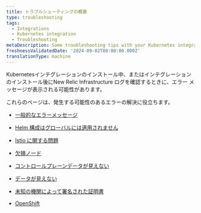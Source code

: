 ```yaml
---
title: トラブルシューティングの概要
type: troubleshooting
tags:
  - Integrations
  - Kubernetes integration
  - Troubleshooting
metaDescription: Some troubleshooting tips with your Kubernetes integration.
freshnessValidatedDate: '2024-09-02T00:00:00.000Z'
translationType: machine
---
```


Kubernetesインテグレーションのインストール中、またはインテグレーションのインストール後にNew Relic Infrastructure ログを確認するときに、エラー メッセージが表示される可能性があります。

これらのページは、発生する可能性のあるエラーの解決に役立ちます。

* [一般的なエラーメッセージ](/docs/kubernetes-pixie/kubernetes-integration/troubleshooting/common-error-messages/error-messages)

* [Helm 構成はグローバルには適用されません](/docs/kubernetes-pixie/kubernetes-integration/troubleshooting/helm-configurations-not-applied/)

* [Istio に関する問題](/docs/kubernetes-pixie/kubernetes-integration/troubleshooting/issues-with-istio/)

* [欠損ノード](/docs/kubernetes-pixie/kubernetes-integration/troubleshooting/missing-nodes/)

* [コントロールプレーンデータが見えない](/docs/kubernetes-pixie/kubernetes-integration/troubleshooting/not-seeing-control-plane-data/)

* [データが見えない](/docs/kubernetes-pixie/kubernetes-integration/troubleshooting/not-seeing-data/)

* [未知の機関によって署名された証明書](/docs/kubernetes-pixie/kubernetes-integration/troubleshooting/certificate-signed-unknown-authority/)

* [OpenShift](/docs/kubernetes-pixie/kubernetes-integration/troubleshooting/openshift/errors)